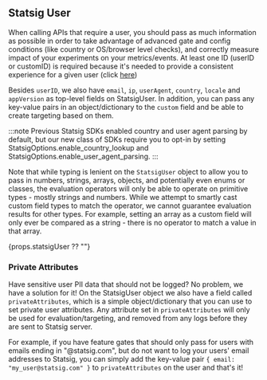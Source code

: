 ## Statsig User

When calling APIs that require a user, you should pass as much information as possible in order to take advantage of advanced gate and config conditions (like country or OS/browser level checks), and correctly measure impact of your experiments on your metrics/events. At least one ID (userID or customID) is required because it's needed to provide a consistent experience for a given user (click [here](/concepts/user#why-is-an-id-always-required-for-server-sdks))

Besides `userID`, we also have `email`, `ip`, `userAgent`, `country`, `locale` and `appVersion` as top-level fields on StatsigUser. In addition, you can pass any key-value pairs in an object/dictionary to the `custom` field and be able to create targeting based on them.

:::note
Previous Statsig SDKs enabled country and user agent parsing by default, but our new class of SDKs require you to opt-in by setting StatsigOptions.enable_country_lookup and StatsigOptions.enable_user_agent_parsing. 
:::

Note that while typing is lenient on the `StatsigUser` object to allow you to pass in numbers, strings, arrays, objects, and potentially even enums or classes, the evaluation operators will only be able to operate on primitive types - mostly strings and numbers.  While we attempt to smartly cast custom field types to match the operator, we cannot guarantee evaluation results for other types.  For example, setting an array as a custom field will only ever be compared as a string - there is no operator to match a value in that array.

<div>{props.statsigUser ?? ""}</div>

### Private Attributes

Have sensitive user PII data that should not be logged? No problem, we have a solution for it! On the StatsigUser object we also have a field called `privateAttributes`, which is a simple object/dictionary that you can use to set private user attributes. Any attribute set in `privateAttributes` will only be used for evaluation/targeting, and removed from any logs before they are sent to Statsig server.

For example, if you have feature gates that should only pass for users with emails ending in "@statsig.com", but do not want to log your users' email addresses to Statsig, you can simply add the key-value pair `{ email: "my_user@statsig.com" }` to `privateAttributes` on the user and that's it!
